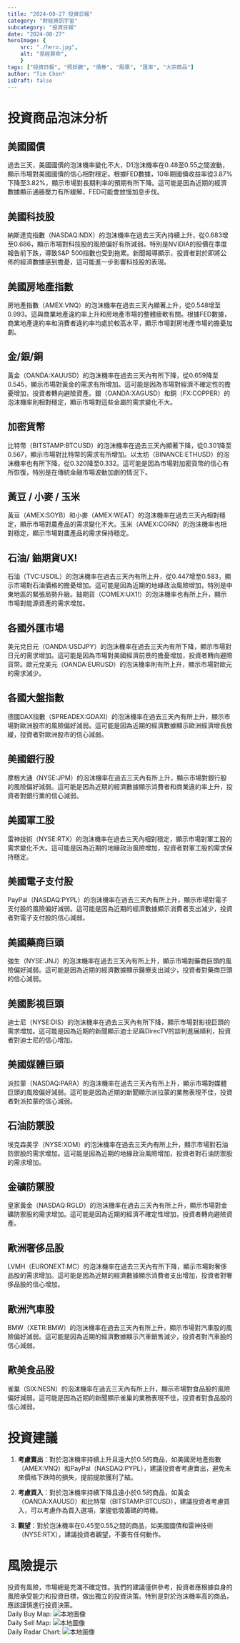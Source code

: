 ```yaml
---
title: "2024-08-27 投資日報"
category: "財經資訊宇宙"
subcategory: "投資日報"
date: "2024-08-27"
heroImage: {
    src: "./hero.jpg",
    alt: "易經算命",
    }
tags: ["投資日報", "照妖鏡", "債券", "股票", "匯率", "大宗商品"]
author: "Tim Chen"
isDraft: false
---
```

# 投資商品泡沫分析

## 美國國債
過去三天，美國國債的泡沫機率變化不大，D1泡沫機率在0.48至0.55之間波動，顯示市場對美國國債的信心相對穩定。根據FED數據，10年期國債收益率從3.87%下降至3.82%，顯示市場對長期利率的預期有所下降。這可能是因為近期的經濟數據顯示通脹壓力有所緩解，FED可能會放慢加息步伐。

## 美國科技股
納斯達克指數（NASDAQ:NDX）的泡沫機率在過去三天內持續上升，從0.683增至0.686，顯示市場對科技股的風險偏好有所減弱。特別是NVIDIA的股價在季度報告前下跌，導致S&P 500指數也受到拖累。新聞報導顯示，投資者對於即將公佈的經濟數據感到擔憂，這可能進一步影響科技股的表現。

## 美國房地產指數
房地產指數（AMEX:VNQ）的泡沫機率在過去三天內顯著上升，從0.548增至0.993。這與商業地產違約率上升和房地產市場的整體疲軟有關。根據FED數據，商業地產違約率和消費者違約率均處於較高水平，顯示市場對房地產市場的擔憂加劇。

## 金/銀/銅
黃金（OANDA:XAUUSD）的泡沫機率在過去三天內有所下降，從0.659降至0.545，顯示市場對黃金的需求有所增加。這可能是因為市場對經濟不確定性的擔憂增加，投資者轉向避險資產。銀（OANDA:XAGUSD）和銅（FX:COPPER）的泡沫機率則相對穩定，顯示市場對這些金屬的需求變化不大。

## 加密貨幣
比特幣（BITSTAMP:BTCUSD）的泡沫機率在過去三天內顯著下降，從0.301降至0.567，顯示市場對比特幣的需求有所增加。以太坊（BINANCE:ETHUSD）的泡沫機率也有所下降，從0.320降至0.332。這可能是因為市場對加密貨幣的信心有所恢復，特別是在傳統金融市場波動加劇的情況下。

## 黃豆 / 小麥 / 玉米
黃豆（AMEX:SOYB）和小麥（AMEX:WEAT）的泡沫機率在過去三天內相對穩定，顯示市場對農產品的需求變化不大。玉米（AMEX:CORN）的泡沫機率也相對穩定，顯示市場對農產品的需求保持穩定。

## 石油/ 鈾期貨UX!
石油（TVC:USOIL）的泡沫機率在過去三天內有所上升，從0.447增至0.583，顯示市場對石油價格的擔憂增加。這可能是因為近期的地緣政治風險增加，特別是中東地區的緊張局勢升級。鈾期貨（COMEX:UX1!）的泡沫機率也有所上升，顯示市場對能源資產的需求增加。

## 各國外匯市場
美元兌日元（OANDA:USDJPY）的泡沫機率在過去三天內有所下降，顯示市場對日元的需求增加。這可能是因為市場對美國經濟前景的擔憂增加，投資者轉向避險貨幣。歐元兌美元（OANDA:EURUSD）的泡沫機率則有所上升，顯示市場對歐元的需求減少。

## 各國大盤指數
德國DAX指數（SPREADEX:GDAXI）的泡沫機率在過去三天內有所上升，顯示市場對歐洲股市的風險偏好減弱。這可能是因為近期的經濟數據顯示歐洲經濟增長放緩，投資者對歐洲股市的信心減弱。

## 美國銀行股
摩根大通（NYSE:JPM）的泡沫機率在過去三天內有所上升，顯示市場對銀行股的風險偏好減弱。這可能是因為近期的經濟數據顯示消費者和商業違約率上升，投資者對銀行業的信心減弱。

## 美國軍工股
雷神技術（NYSE:RTX）的泡沫機率在過去三天內相對穩定，顯示市場對軍工股的需求變化不大。這可能是因為近期的地緣政治風險增加，投資者對軍工股的需求保持穩定。

## 美國電子支付股
PayPal（NASDAQ:PYPL）的泡沫機率在過去三天內有所上升，顯示市場對電子支付股的風險偏好減弱。這可能是因為近期的經濟數據顯示消費者支出減少，投資者對電子支付股的信心減弱。

## 美國藥商巨頭
強生（NYSE:JNJ）的泡沫機率在過去三天內有所上升，顯示市場對藥商巨頭的風險偏好減弱。這可能是因為近期的經濟數據顯示醫療支出減少，投資者對藥商巨頭的信心減弱。

## 美國影視巨頭
迪士尼（NYSE:DIS）的泡沫機率在過去三天內有所下降，顯示市場對影視巨頭的需求增加。這可能是因為近期的新聞顯示迪士尼與DirecTV的談判進展順利，投資者對迪士尼的信心增加。

## 美國媒體巨頭
派拉蒙（NASDAQ:PARA）的泡沫機率在過去三天內有所上升，顯示市場對媒體巨頭的風險偏好減弱。這可能是因為近期的新聞顯示派拉蒙的業務表現不佳，投資者對派拉蒙的信心減弱。

## 石油防禦股
埃克森美孚（NYSE:XOM）的泡沫機率在過去三天內有所上升，顯示市場對石油防禦股的需求增加。這可能是因為近期的地緣政治風險增加，投資者對石油防禦股的需求增加。

## 金礦防禦股
皇家黃金（NASDAQ:RGLD）的泡沫機率在過去三天內有所上升，顯示市場對金礦防禦股的需求增加。這可能是因為近期的經濟不確定性增加，投資者轉向避險資產。

## 歐洲奢侈品股
LVMH（EURONEXT:MC）的泡沫機率在過去三天內有所下降，顯示市場對奢侈品股的需求增加。這可能是因為近期的經濟數據顯示消費者支出增加，投資者對奢侈品股的信心增加。

## 歐洲汽車股
BMW（XETR:BMW）的泡沫機率在過去三天內有所上升，顯示市場對汽車股的風險偏好減弱。這可能是因為近期的經濟數據顯示汽車銷售減少，投資者對汽車股的信心減弱。

## 歐美食品股
雀巢（SIX:NESN）的泡沫機率在過去三天內有所上升，顯示市場對食品股的風險偏好減弱。這可能是因為近期的新聞顯示雀巢的業務表現不佳，投資者對食品股的信心減弱。

# 投資建議

1. **考慮賣出**：對於泡沫機率持續上升且遠大於0.5的商品，如美國房地產指數（AMEX:VNQ）和PayPal（NASDAQ:PYPL），建議投資者考慮賣出，避免未來價格下跌時的損失，提前提款獲利了結。

2. **考慮買入**：對於泡沫機率持續下降且遠小於0.5的商品，如黃金（OANDA:XAUUSD）和比特幣（BITSTAMP:BTCUSD），建議投資者考慮買入，可以考慮作為買入選項，掌握低吸籌碼的時機。

3. **觀望**：對於泡沫機率在0.45至0.55之間的商品，如美國國債和雷神技術（NYSE:RTX），建議投資者觀望，不要有任何動作。

# 風險提示

投資有風險，市場總是充滿不確定性。我們的建議僅供參考，投資者應根據自身的風險承受能力和投資目標，做出獨立的投資決策。特別是對於泡沫機率高的商品，應該謹慎進行投資決策。
<br />
Daily Buy Map:
![本地圖像](./buyMap.svg)
<br />
Daily Sell Map:
![本地圖像](./sellMap.svg)
<br />
Daily Radar Chart:
![本地圖像](./radar.svg)
<br />
